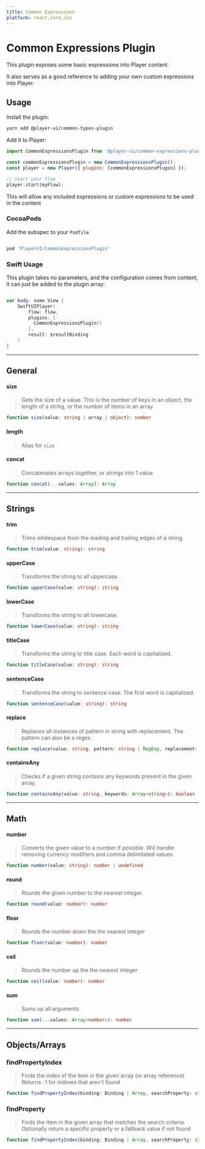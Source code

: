 ```yaml
---
title: Common Expressions
platform: react,core,ios
---
```


# Common Expressions Plugin

This plugin exposes some basic expressions into Player content.

It also serves as a good reference to adding your own custom expressions into Player.

## Usage

<PlatformTabs>
  <core>

Install the plugin:

```bash
yarn add @player-ui/common-types-plugin
```

Add it to Player:
```js
import CommonExpressionsPlugin from '@player-ui/common-expressions-plugin';

const commonExpressionsPlugin = new CommonExpressionsPlugin();
const player = new Player({ plugins: [commonExpressionsPlugin] });

// Start your flow
player.start(myFlow);
```

This will allow any included expressions or custom expressions to be used in the content

  </core>

<ios>

### CocoaPods

Add the subspec to your `Podfile`

```ruby

pod 'PlayerUI/CommonExpressionsPlugin'

```

### Swift Usage

This plugin takes no parameters, and the configuration comes from content, it can just be added to the plugin array:

```swift

var body: some View {
    SwiftUIPlayer(
        flow: flow,
        plugins: [
          CommonExpressionsPlugin()
        ],
        result: $resultBinding
    )
}
```
</ios>

</PlatformTabs>

---

## General

#### size

> Gets the size of a value. This is the number of keys in an object, the length of a string, or the number of items in an array.

```ts
function size(value: string | array | object): number
```

#### length

> Alias for `size`

#### concat

> Concatenates arrays together, or strings into 1 value

```ts
function concat(...values: Array): Array
```

---

## Strings 

#### trim

> Trims whitespace from the leading and trailing edges of a string

```ts
function trim(value: string): string
```

#### upperCase

> Transforms the string to all uppercase.

```ts
function upperCase(value: string): string
```

#### lowerCase

> Transforms the string to all lowercase.

```ts
function lowerCase(value: string): string
```

#### titleCase

> Transforms the string to title case. Each word is capitalized.

```ts
function titleCase(value: string): string
```

#### sentenceCase

> Transforms the string to sentence case. The first word is capitalized.

```ts
function sentenceCase(value: string): string
```

#### replace

> Replaces all instances of pattern in string with replacement. The pattern can also be a regex.

```ts
function replace(value: string, pattern: string | RegExp, replacement: string): string
```

#### containsAny

> Checks if a given string contains any keywords present in the given array.

```ts
function containsAny(value: string, keywords: Array<string>): boolean
```

---

## Math

#### number

> Converts the given value to a number if possible. Will handle removing currency modifiers and comma delimitated values.

```ts
function number(value: string): number | undefined
```

#### round

> Rounds the given number to the nearest integer.

```ts
function round(value: number): number
```

#### floor

> Rounds the number down the the nearest integer

```ts
function floor(value: number): number
```

#### ceil

> Rounds the number up the the nearest integer

```ts
function ceil(value: number): number
```

#### sum

> Sums up all arguments

```ts
function sum(...values: Array<number>): number
```

---

## Objects/Arrays

### findPropertyIndex

> Finds the index of the item in the given array (or array reference). Returns -1 for indexes that aren't found

```ts
function findPropertyIndex(binding: Binding | Array, searchProperty: string, searchValue: any): number
```

### findProperty

> Finds the item in the given array that matches the search criteria. Optionally return a specific property or a fallback value if not found

```ts
function findPropertyIndex(binding: Binding | Array, searchProperty: string, searchValue: any, fallBackProperty?: string, fallBackValue?: T): T
```
